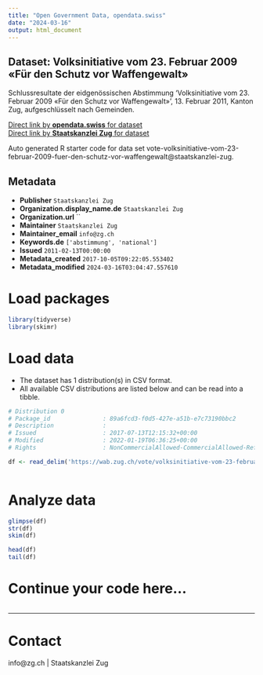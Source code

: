 ```yaml
---
title: "Open Government Data, opendata.swiss"
date: "2024-03-16"
output: html_document
---
```


## Dataset: Volksinitiative vom 23. Februar 2009 «Für den Schutz vor Waffengewalt»

Schlussresultate der eidgenössischen Abstimmung 'Volksinitiative vom 23. Februar 2009 «Für den Schutz vor Waffengewalt»', 13. Februar 2011, Kanton Zug, aufgeschlüsselt nach Gemeinden.

[Direct link by **opendata.swiss** for dataset](https://opendata.swiss/de/dataset/volksinitiative-vom-23-februar-2009-fur-den-schutz-vor-waffengewalt)<br>
[Direct link by **Staatskanzlei Zug** for dataset](https://wab.zug.ch/vote/volksinitiative-vom-23-februar-2009-fuer-den-schutz-vor-waffengewalt/data)

Auto generated R starter code for data set vote-volksinitiative-vom-23-februar-2009-fuer-den-schutz-vor-waffengewalt@staatskanzlei-zug.

## Metadata

- **Publisher** `Staatskanzlei Zug`
- **Organization.display_name.de** `Staatskanzlei Zug`
- **Organization.url** ``
- **Maintainer** `Staatskanzlei Zug`
- **Maintainer_email** `info@zg.ch`
- **Keywords.de** `['abstimmung', 'national']`
- **Issued** `2011-02-13T00:00:00`
- **Metadata_created** `2017-10-05T09:22:05.553402`
- **Metadata_modified** `2024-03-16T03:04:47.557610`


# Load packages

```r

library(tidyverse)
library(skimr)

```

# Load data

-   The dataset has 1 distribution(s) in CSV format.
-   All available CSV distributions are listed below and can be read into a tibble.

```r

# Distribution 0
# Package_id               : 89a6fcd3-f0d5-427e-a51b-e7c73190bbc2
# Description              : 
# Issued                   : 2017-07-13T12:15:32+00:00
# Modified                 : 2022-01-19T06:36:25+00:00
# Rights                   : NonCommercialAllowed-CommercialAllowed-ReferenceRequired

df <- read_delim('https://wab.zug.ch/vote/volksinitiative-vom-23-februar-2009-fuer-den-schutz-vor-waffengewalt/data-csv')



```

# Analyze data

```r

glimpse(df)
str(df)
skim(df)

head(df)
tail(df)

```

# Continue your code here...

```r

```

------------------------------------------------------------------------

# Contact

info@zg.ch | Staatskanzlei Zug
